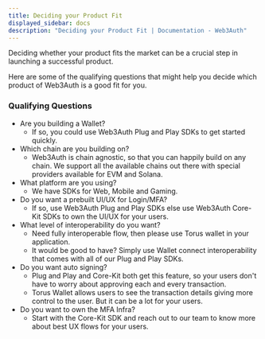 ```yaml
---
title: Deciding your Product Fit
displayed_sidebar: docs
description: "Deciding your Product Fit | Documentation - Web3Auth"
---
```


Deciding whether your product fits the market can be a crucial step in launching a successful product.

Here are some of the qualifying questions that might help you decide which product of Web3Auth is a good fit for you.

### Qualifying Questions

- Are you building a Wallet?
  - If so, you could use Web3Auth Plug and Play SDKs to get started quickly.
- Which chain are you building on?
  - Web3Auth is chain agnostic, so that you can happily build on any chain. We support all the available chains out there with special providers
    available for EVM and Solana.
- What platform are you using?
  - We have SDKs for Web, Mobile and Gaming.
- Do you want a prebuilt UI/UX for Login/MFA?
  - If so, use Web3Auth Plug and Play SDKs else use Web3Auth Core-Kit SDKs to own the UI/UX for your users.
- What level of interoperability do you want?
  - Need fully interoperable flow, then please use Torus wallet in your application.
  - It would be good to have? Simply use Wallet connect interoperability that comes with all of our Plug and Play SDKs.
- Do you want auto signing?
  - Plug and Play and Core-Kit both get this feature, so your users don't have to worry about approving each and every transaction.
  - Torus Wallet allows users to see the transaction details giving more control to the user. But it can be a lot for your users.
- Do you want to own the MFA Infra?
  - Start with the Core-Kit SDK and reach out to our team to know more about best UX flows for your users.
